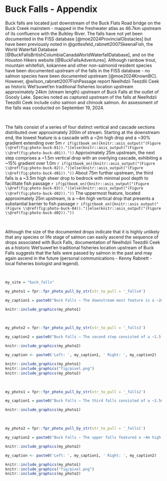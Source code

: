 # Buck Falls - Appendix {-#buck-falls}

Buck falls are located just downstream of the Buck Flats Road bridge on the Buck Creek mainstem - mapped in the freshwater atlas as
46.7km upstream of its confluence with the Bulkley River. The falls have not yet been documented in the FISS database [@moe2024ProvincialObstacles] but have been previously noted in @gottesfeld_rabnett2007SkeenaFish, the World Waterfall Database [@BuckFallsBritishColumbiaCanadaWorldWaterfallDatabase], and on the Houston Hikers website [@BuckFallsAdventures]. Although rainbow trout, mountain whitefish, kokannee and other non-salmonid resident species have been documented upstream of the falls in the FISS database - no salmon species have been documented upstream [@moe2024KnownBC]. However, @wilson_rabnett2007FishPassage report Neelhdzii Teezdlii Ceek as historic Wet’suwet’en traditional fisheries location upstream approximately 
24km (stream length) upstream of Buck Falls at the outlet of Goosly Lake. Species noted as captured upstream of the falls
at Neelhdzii Teezdlii Ceek include coho salmon and chinook salmon.  An assessment of the falls was conducted on September 19, 2024.  

<br>

The falls consist of a series of four distinct vertical and cascade sections distributed over approximately 200m of stream. Starting at the downstream end, the lowest feature is a cascade with a ~2m high drop and a ~30% gradient extending over 5m `r if(gitbook_on){knitr::asis_output("(Figure \\@ref(fig:photo-buck-01)).")}else(knitr::asis_output("(Figure \\@ref(fig:photo-buck-d01))."))` Approximately 25m upstream, the next step comprises a ~1.5m vertical drop with an overlying cascade, exhibiting a ~15% gradient over 1.0m `r if(gitbook_on){knitr::asis_output("(Figure \\@ref(fig:photo-buck-02)).")}else(knitr::asis_output("(Figure \\@ref(fig:photo-buck-d01))."))` About 75m further upstream, the third falls is a ~3.5m high sheer drop to bedrock with minimal pool depth to facilitate fish passage `r if(gitbook_on){knitr::asis_output("(Figure \\@ref(fig:photo-buck-03)).")}else(knitr::asis_output("(Figure \\@ref(fig:photo-buck-d02))."))` The uppermost feature, located approximately 25m upstream, is a ~4m high vertical drop that presents a substantial barrier to fish passage `r if(gitbook_on){knitr::asis_output("(Figure \\@ref(fig:photo-buck-04)).")}else(knitr::asis_output("(Figure \\@ref(fig:photo-buck-d02))."))`

<br>

Although the size of the documented drops indicate that it is highly unlikely that any species or life stage of salmon
can easily ascend the sequence of drops associated with Buck Falls, documentation of Neelhdzii Teezdlii Ceek as a 
historic Wet’suwet’en traditional fisheries location upstream of Buck Falls suggests that the falls were
passed by salmon in the past and may again ascend in the future (personal communications - Kenny Rabnett - local fisheries
biologist and legend). 

<br>

```r
my_site = "buck_falls"

my_photo1 = fpr::fpr_photo_pull_by_str(str_to_pull = '_falls4')

my_caption1 = paste0("Buck Falls – The downstream most feature is a ~2m high drop with a ~30% gradient extending over a 5 m length. A 2m tall net is included for scale.")


```

```r
knitr::include_graphics(my_photo1)
```

<br>

```r
my_photo2 = fpr::fpr_photo_pull_by_str(str_to_pull = '_falls3')

my_caption2 = paste0("Buck Falls – The second step consisted of a ~1.5 m vertical drop with an overlying cascade, exhibiting a ~15% gradient over a 1.0m height.")


```

```r
knitr::include_graphics(my_photo2)
```

```r
my_caption <- paste0('Left: ', my_caption1, ' Right: ', my_caption2)

knitr::include_graphics(my_photo1)
knitr::include_graphics("fig/pixel.png")
knitr::include_graphics(my_photo2)
```

<br>

```r

my_photo1 = fpr::fpr_photo_pull_by_str(str_to_pull = '_falls2')

my_caption1 = paste0("Buck Falls – The third falls consisted of a ~3.5m high sheer drop to bedrock.")

```

```r
knitr::include_graphics(my_photo1)
```

<br>

```r
my_photo2 = fpr::fpr_photo_pull_by_str(str_to_pull = '_falls1')

my_caption2 = paste0("Buck Falls – The upper falls featured a ~4m high vertical drop. A 2m tall net is included for scale.")


```

```r
knitr::include_graphics(my_photo2)
```

```r
my_caption <- paste0('Left: ', my_caption1, ' Right: ', my_caption2)

knitr::include_graphics(my_photo1)
knitr::include_graphics("fig/pixel.png")
knitr::include_graphics(my_photo2)
```

